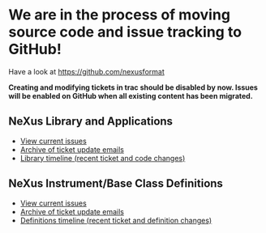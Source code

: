 = We are in the process of moving source code and issue tracking to GitHub! =

Have a look at https://github.com/nexusformat

'''Creating and modifying tickets in trac should be disabled by now. Issues will be enabled on GitHub when all existing content has been migrated.'''


==NeXus Library and Applications==

* [http://trac.nexusformat.org/code/report/1 View current issues]
* [http://lists.nexusformat.org/pipermail/nexus-code-tickets/ Archive of ticket update emails]
* [http://trac.nexusformat.org/code/timeline Library timeline (recent ticket and code changes)]


==NeXus Instrument/Base Class Definitions==


* [http://trac.nexusformat.org/definitions/report/1 View current issues]
* [http://lists.nexusformat.org/pipermail/nexus-definitions-tickets/ Archive of ticket update emails]
* [http://trac.nexusformat.org/definitions/timeline Definitions timeline  (recent ticket and definition changes)]